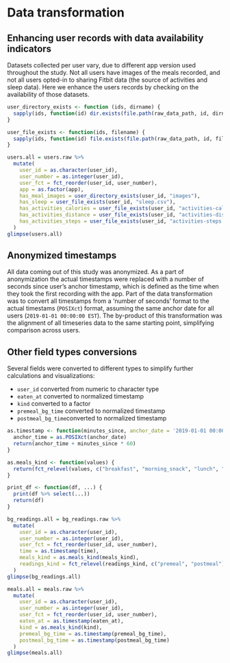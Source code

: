 # Data transformation

## Enhancing user records with data availability indicators

Datasets collected per user vary, due to different app version used throughout the study. Not all users have images of the meals recorded, and not all users opted-in to sharing Fitbit data (the source of activities and sleep data). Here we enhance the users records by checking on the availability of those datasets.

```r
user_directory_exists <- function (ids, dirname) {
  sapply(ids, function(id) dir.exists(file.path(raw_data_path, id, dirname)))
}

user_file_exists <- function(ids, filename) {
  sapply(ids, function(id) file.exists(file.path(raw_data_path, id, filename)))
}

users.all = users.raw %>%
  mutate(
    user_id = as.character(user_id),
    user_number = as.integer(user_id),
    user_fct = fct_reorder(user_id, user_number),
    app = as.factor(app),
    has_meal_images = user_directory_exists(user_id, "images"),
    has_sleep = user_file_exists(user_id, "sleep.csv"),
    has_activities_calories = user_file_exists(user_id, "activities-calories.csv"),
    has_activities_distance = user_file_exists(user_id, "activities-distance.csv"),
    has_activities_steps = user_file_exists(user_id, "activities-steps.csv")
  )
glimpse(users.all)
```

## Anonymized timestamps

All data coming out of this study was anonymized. As a part of anonymization the actual timestamps were replaced with a number of seconds since user's anchor timestamp, which is defined as the time when they took the first recording with the app. Part of the data transformation was to convert all timestamps from a 'number of seconds' format to the actual timestams (`POSIXct`) format, assuming the same anchor date for all users (`2019-01-01 00:00:00 EST`). The by-product of this transformation was the alignment of all timeseries data to the same starting point, simplifying comparison across users.

## Other field types conversions

Several fields were converted to different types to simplify further calculations and visualizations:

* `user_id` converted from numeric to character type
* `eaten_at` converted to normalized timestamp
* `kind` converted to a factor
* `premeal_bg_time` converted to normalized timestamp
* `postmeal_bg_time`converted to normalized timestamp

```r
as.timestamp <- function(minutes_since, anchor_date = '2019-01-01 00:00:00 EST') {
  anchor_time = as.POSIXct(anchor_date)
  return(anchor_time + minutes_since * 60)
}

as.meals_kind <- function(values) {
  return(fct_relevel(values, c("breakfast", "morning_snack", "lunch", "afternoon_snack", "dinner", "after_dinner_snack")))
}

print_df <- function(df, ...) {
  print(df %>% select(...))
  return(df)
}
```

```r
bg_readings.all = bg_readings.raw %>%
  mutate(
    user_id = as.character(user_id),
    user_number = as.integer(user_id),
    user_fct = fct_reorder(user_id, user_number),
    time = as.timestamp(time), 
    meals_kind = as.meals_kind(meals_kind),
    readings_kind = fct_relevel(readings_kind, c("premeal", "postmeal"))
  )
glimpse(bg_readings.all)
```

```r
meals.all = meals.raw %>%
  mutate(
    user_id = as.character(user_id),
    user_number = as.integer(user_id),
    user_fct = fct_reorder(user_id, user_number),
    eaten_at = as.timestamp(eaten_at),
    kind = as.meals_kind(kind),
    premeal_bg_time = as.timestamp(premeal_bg_time),
    postmeal_bg_time = as.timestamp(postmeal_bg_time)
  )
glimpse(meals.all)
```